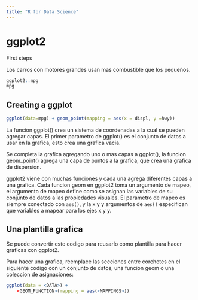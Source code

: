 ```yaml
---
title: "R for Data Science"
---
```


# ggplot2

First steps

Los carros con motores grandes usan mas combustible que los pequeños.

```r
ggplot2::mpg
mpg

```

## Creating a ggplot

```r
ggplot(data=mpg) + geom_point(mapping = aes(x = displ, y =hwy))
```
La funcion ggplot() crea un sistema de coordenadas a la cual se pueden agregar capas.
El primer parametro de ggplot() es el conjunto de datos a usar en la grafica, esto crea una grafica vacia.

Se completa la grafica agregando uno o mas capas a ggplot(), la funcion geom_point() agrega una capa de puntos a la grafica, que crea una grafica de dispersion.

ggplot2 viene con muchas funciones y cada una agrega diferentes capas a una grafica. Cada funcion geom en ggplot2 toma un argumento de mapeo, el argumento de mapeo
define como se asignan las variables de su conjunto de datos a las propiedades visuales.
El parametro de mapeo es siempre conectado con `aes()`, y la x y y argumentos de `aes()` especifican que variables a mapear para los ejes x y y. 

## Una plantilla grafica
Se puede convertir este codigo para reusarlo como plantilla para hacer graficas con ggplot2. 

Para hacer una grafica, reemplace las secciones entre corchetes en el siguiente codigo con un conjunto de datos, una funcion geom o una coleccion de asignaciones:

```r
ggplot(data = <DATA>) +
    <GEOM_FUNCTION>(mapping = aes(<MAPPINGS>))
```